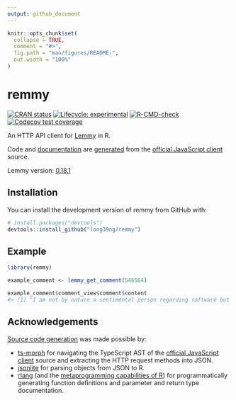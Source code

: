 ```yaml
---
output: github_document
---
```


<!-- README.md is generated from README.Rmd. Please edit that file -->

```r
knitr::opts_chunk$set(
  collapse = TRUE,
  comment = "#>",
  fig.path = "man/figures/README-",
  out.width = "100%"
)
```

# remmy

<!-- badges: start -->
[![CRAN status](https://www.r-pkg.org/badges/version/remmy)](https://CRAN.R-project.org/package=remmy)
[![Lifecycle: experimental](https://img.shields.io/badge/lifecycle-experimental-orange.svg)](https://lifecycle.r-lib.org/articles/stages.html#experimental)
[![R-CMD-check](https://github.com/long39ng/remmy/actions/workflows/R-CMD-check.yaml/badge.svg)](https://github.com/long39ng/remmy/actions/workflows/R-CMD-check.yaml)
[![Codecov test coverage](https://codecov.io/gh/long39ng/remmy/branch/main/graph/badge.svg)](https://app.codecov.io/gh/long39ng/remmy?branch=main)
<!-- badges: end -->

An HTTP API client for [Lemmy](https://github.com/LemmyNet/lemmy) in R.

Code and [documentation](https://long39ng.github.io/remmy/reference/index.html) are [generated](https://github.com/long39ng/remmy/tree/main/dev) from the [official JavaScript client](https://github.com/LemmyNet/lemmy-js-client) source.

Lemmy version: [0.18.1](https://github.com/LemmyNet/lemmy/releases/tag/0.18.1)

## Installation

<!-- You can install the released version of remmy from CRAN: -->

<!-- ``` r -->
<!-- install.packages("remmy") -->
<!-- ``` -->

<!-- Or install the development version of remmy from GitHub with: -->
You can install the development version of remmy from GitHub with:

``` r
# install.packages("devtools")
devtools::install_github("long39ng/remmy")
```

## Example

``` r
library(remmy)

example_comment <- lemmy_get_comment(546564)

example_comment$comment_view$comment$content
#> [1] "I am not by nature a sentimental person regarding software but I will truly miss RiF."
```

## Acknowledgements

[Source code generation](https://github.com/long39ng/remmy/tree/main/dev) was made possible by:

- [ts-morph](https://github.com/dsherret/ts-morph) for navigating the TypeScript AST of the [official JavaScript client](https://github.com/LemmyNet/lemmy-js-client) source and extracting the HTTP request methods into JSON.
- [jsonlite](https://github.com/jeroen/jsonlite) for parsing objects from JSON to R.
- [rlang](https://github.com/r-lib/rlang) (and the [metaprogramming capabilities of R](https://adv-r.hadley.nz/expressions.html)) for programmatically generating function definitions and parameter and return type documentation.
